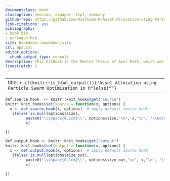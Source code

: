```yaml
--- 
documentclass: book
classoption: oneside, a4paper, 11pt, openany
github-repo: https://github.com/AxelCode-R/Asset-Allocation-using-Particle-Swarm-Optimization-in-R
link-citations: yes
bibliography:
- book.bib
- packages.bib
site: bookdown::bookdown_site
csl: apa.csl
editor_options:
  chunk_output_type: console
description: This GitBook is the Master Thesis of Axel Roth, which was created for the graduation at the HFT Stuttgart.
linestretch: 1
---
```

---
title: `r if(knitr::is_html_output()){"Asset Allocation using Particle Swarm Optimization in R"}else{""}`
---

```r
def.source.hook  <- knitr::knit_hooks$get("source")
knitr::knit_hooks$set(source = function(x, options) {
  x <- def.source.hook(x, options)  # apply default source hook
   ifelse(!is.null(options$size), 
         paste0("\\vspace{0.1cm}\\", options$size,"\n", x,"\n", "\\normalsize\\vspace{0.1cm}"), 
         x)

})

def.output.hook <- knitr::knit_hooks$get("output")
knitr::knit_hooks$set(output = function(x, options) {
  x <- def.output.hook(x, options)  # apply default source hook
   ifelse(!is.null(options$size_out), 
         paste0("\\vspace{0.1cm}\\", options$size_out,"\n", x,"\n", "\\normalsize\\vspace{0.1cm}"), 
         x)

})
```
